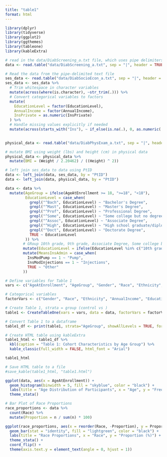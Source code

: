 ```yaml
---
title: "table1"
format: html
---
```


```r
library(dplyr)
library(tidyverse)
library(ggplot2)
library(ggthemes)
library(tableone)
library(kableExtra)
```

```r
# read in the data/DiabScreening_a.txt file, which uses pipe delimiters
data <- read.table("data/DiabScreening_a.txt", sep = "|", header = TRUE, fill = TRUE, fileEncoding = "UTF-16LE", stringsAsFactors = FALSE, na.strings = "")

# Read the data from the pipe-delimited text file
ses_data <- read.table("data/DiabSocioEcon_a.txt", sep = "|", header = TRUE, fill = TRUE, fileEncoding = "UTF-16LE", stringsAsFactors = FALSE, na.strings = "")
ses_data <- ses_data %>%
  # Trim whitespace in character variables
  mutate(across(where(is.character), ~str_trim(.))) %>%
  # Convert categorical variables to factors
  mutate(
    EducationLevel = factor(EducationLevel),
    AnnualIncome = factor(AnnualIncome),
    InsPrivate = as.numeric(InsPrivate)
  ) %>%
  # Handle missing values explicitly if needed
  mutate(across(starts_with("Ins"), ~ if_else(is.na(.), 0, as.numeric(.))))
  

physical_data <- read.table("data/DiabPhysExam_a.txt", sep = "|", header = TRUE, fill = TRUE, fileEncoding = "UTF-16LE", stringsAsFactors = FALSE, na.strings = "")

# mutate BMI using weight (lbs) and height (cm) in physical data
physical_data <- physical_data %>%
  mutate(BMI = (Weight / 2.20462) / ((Height) ^ 2))

# left join ses_data to data using PtID
data <- left_join(data, ses_data, by = "PtID")
data <- left_join(data, physical_data, by = "PtID")

data <- data %>%
  mutate(AgeGroup = ifelse(AgeAtEnrollment >= 18, ">=18", "<18"),
         EducationLevel = case_when(
           grepl("^Bach", EducationLevel) ~ "Bachelor's Degree",
           grepl("^Mast", EducationLevel) ~ "Master's Degree",
           grepl("^Prof", EducationLevel) ~ "Professional Degree",
           grepl("^Some", EducationLevel) ~ "Some college but no degree",
           grepl("^Assoc", EducationLevel) ~ "Associate Degree",
           grepl("^High", EducationLevel) ~ "High school graduate/diploma/GED",
           grepl("^Doct", EducationLevel) ~ "Doctorate Degree",
           TRUE ~ EducationLevel
         )) %>%
        # GRoup 10th grade, 9th grade, Associate Degree, Some college but no degree into "Less than Bachelor's degree"
        mutate(EducationLevel = ifelse(EducationLevel %in% c("10th grade", "9th grade", "Associate Degree", "Some college but no degree", "High school graduate/diploma/GED"), "Less than Bachelor's degree", EducationLevel)) %>%
        mutate(MeansInsAdmin = case_when(
          InsModPump == 1 ~ "Pump",
          InsModInjections == 1 ~ "Injections",
          TRUE ~ "Other"
        ))
```

```r
# Define variables for Table 1
vars <- c("AgeAtEnrollment", "AgeGroup", "Gender", "Race", "Ethnicity", "BMI", "AnnualIncome", "EducationLevel", "CGMUseStat", "MeansInsAdmin")

# Categorical variables
factorVars <- c("Gender", "Race", "Ethnicity", "AnnualIncome", "EducationLevel", "CGMUseStat", "MeansInsAdmin")

# Create Table 1, strata = group (control vs )
table1 <- CreateTableOne(vars = vars, data = data, factorVars = factorVars)

# Convert Table 1 to a dataframe
table1_df <- print(table1, strata="AgeGroup", showAllLevels = TRUE, formatOptions = list(big.mark = ","), printToggle = FALSE)

# Create HTML table using kableExtra
table1_html <- table1_df %>%
  kbl(caption = "Table 1: Cohort Characteristics by Age Group") %>%
  kable_classic(full_width = FALSE, html_font = "Arial")

table1_html

# Save HTML table to a file
#save_kable(table1_html, "table1.html")
```

```r
ggplot(data, aes(x = AgeAtEnrollment)) +
  geom_histogram(binwidth = 5, fill = "skyblue", color = "black") +
  labs(title = "Age Distribution of Participants", x = "Age", y = "Frequency") +
  theme_stata()
```

```r
# Bar Plot of Race Proportions
race_proportions <- data %>%
  count(Race) %>%
  mutate(Proportion = n / sum(n) * 100)

ggplot(race_proportions, aes(x = reorder(Race, -Proportion), y = Proportion)) +
  geom_bar(stat = "identity", fill = "lightgreen", color = "black") +
  labs(title = "Race Proportions", x = "Race", y = "Proportion (%)") +
  theme_stata() +
  coord_flip() +
  theme(axis.text.y = element_text(angle = 0, hjust = 1))

```
